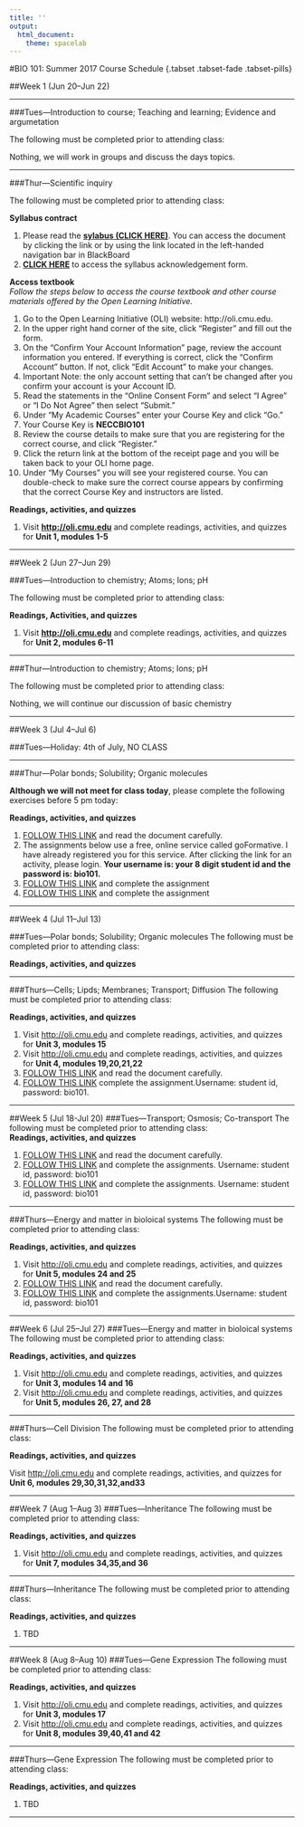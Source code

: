 ```yaml
---
title: ''
output: 
  html_document:
    theme: spacelab
---
```

#BIO 101: Summer 2017 Course Schedule {.tabset .tabset-fade .tabset-pills}

##Week 1 (Jun 20--Jun 22)

----
  
###Tues---Introduction to course; Teaching and learning; Evidence and argumetation 
  
The following must be completed prior to attending class:

Nothing, we will work in groups and discuss the days topics.

----
  
###Thur---Scientific inquiry
  
The following must be completed prior to attending class:  
  
**Syllabus contract**

1. Please read the [**sylabus (CLICK HERE)**](https://docs.google.com/document/d/16y4AB1-bs-ZCTUogLR9nderGmlV8iDDNCqdGBZCJRFU/edit?usp=sharing). You can access the document by clicking the link or by using the link located in the left-handed navigation bar in BlackBoard
2. [**CLICK HERE**](https://docs.google.com/forms/d/e/1FAIpQLSdFApRSx9FzmC68RZVyFW9t3W2_XPJveobeCi-iV8dtYHNrHQ/viewform?usp=sf_link) to access the syllabus acknowledgement form. 

**Access textbook**  
*Follow the steps below to access the course textbook and other course materials offered by the Open Learning Initiative.*

1. Go to the Open Learning Initiative (OLI) website: http://oli.cmu.edu.
2. In the upper right hand corner of the site, click “Register” and fill out the form.
3. On the “Confirm Your Account Information” page, review the account information you entered. If everything is correct, click the "Confirm Account" button. If not, click "Edit Account" to make your changes.
4. Important Note: the only account setting that can't be changed after you confirm your account is your Account ID.
5. Read the statements in the “Online Consent Form” and select “I Agree” or “I Do Not Agree” then select “Submit.”
6. Under “My Academic Courses” enter your Course Key and click “Go.”
7. Your Course Key is **NECCBIO101**
8. Review the course details to make sure that you are registering for the correct course, and click “Register.”
9. Click the return link at the bottom of the receipt page and you will be taken back to your OLI home page.
10. Under “My Courses” you will see your registered course. You can double-check to make sure the correct course appears by confirming that the correct Course Key and instructors are listed.  
   
**Readings, activities, and quizzes**    

1. Visit [**http://oli.cmu.edu**](https://oli.cmu.edu/jcourse/webui/welcome.do) and complete readings, activities, and quizzes for **Unit 1, modules 1-5**  

----  
  
##Week 2 (Jun 27--Jun 29)
  
###Tues---Introduction to chemistry; Atoms; Ions; pH
  
The following must be completed prior to attending class:   
  
**Readings, Activities, and quizzes**    

1. Visit [**http://oli.cmu.edu**](https://oli.cmu.edu/jcourse/webui/welcome.do) and complete readings, activities, and quizzes for **Unit 2, modules 6-11** 
  
----
 
###Thur---Introduction to chemistry; Atoms; Ions; pH
  
The following must be completed prior to attending class:   
     
Nothing, we will continue our discussion of basic chemistry  
  
----
  
##Week 3 (Jul 4--Jul 6)

###Tues---Holiday: 4th of July, NO CLASS

----

###Thur---Polar bonds; Solubility; Organic molecules
  
**Although we will not meet for class today**, please complete the following exercises before 5 pm today:
     
**Readings, activities, and quizzes**    
  
1. [FOLLOW THIS LINK](https://docs.google.com/document/d/1Jr68L_laHOwOK7us59mMr2zkgHrgqnDiAcbMsu2ywVA/edit?usp=sharing) and read the document carefully.
2. The assignments below use a free, online service called goFormative. I have already registered you for this service. After clicking the link for an activity, please login. **Your username is: your 8 digit student id and the password is: bio101.**
3. [FOLLOW THIS LINK](https://goformative.com/formatives/migrated-8602282/view) and complete the assignment
4. [FOLLOW THIS LINK](https://goformative.com/formatives/migrated-8593347/view) and complete the assignment

----

##Week 4 (Jul 11--Jul 13)

###Tues---Polar bonds; Solubility; Organic molecules
The following must be completed prior to attending class:   
   
**Readings, activities, and quizzes**   


----

###Thurs---Cells; Lipds; Membranes; Transport; Diffusion
The following must be completed prior to attending class:   
   
**Readings, activities, and quizzes**   
  
1. Visit [http://oli.cmu.edu](https://oli.cmu.edu/jcourse/webui/welcome.do) and complete readings, activities, and quizzes for **Unit 3, modules 15** 
2. Visit [http://oli.cmu.edu](https://oli.cmu.edu/jcourse/webui/welcome.do) and complete readings, activities, and quizzes for **Unit 4, modules 19,20,21,22** 
3. [FOLLOW THIS LINK](https://docs.google.com/document/d/1YxderUcsrFO75yhR6czT1bTjLHghLjSzsFJaetfzk_E/edit?usp=sharing) and read the document carefully. 
4. [FOLLOW THIS LINK](https://goformative.com/formatives/migrated-8603370/view) complete the assignment.Username: student id, password: bio101.

----

##Week 5 (Jul 18-Jul 20)
###Tues---Transport; Osmosis; Co-transport
The following must be completed prior to attending class:   
**Readings, activities, and quizzes**    

1. [FOLLOW THIS LINK](https://docs.google.com/document/d/14s4s1nZmKGqErBqXn2Eaz2AZPli37kH45uYLd7adUns/edit?usp=sharing) and read the document carefully. 
2. [FOLLOW THIS LINK](https://goformative.com/formatives/migrated-8603468/view) and complete the assignments. Username: student id, password: bio101
3. [FOLLOW THIS LINK](https://goformative.com/formatives/migrated-8603554/view) and complete the assignments. Username: student id, password: bio101
 
----


###Thurs---Energy and matter in bioloical systems
The following must be completed prior to attending class:   
  
**Readings, activities, and quizzes**    
  
1. Visit [http://oli.cmu.edu](https://oli.cmu.edu/jcourse/webui/welcome.do) and complete readings, activities, and quizzes for **Unit 5, modules 24 and 25**
2. [FOLLOW THIS LINK](https://docs.google.com/document/d/12RTC6c2XbqSa9n_GSkHqSfjkpX08myScF2QIdNmIkig/edit?usp=sharing) and read the document carefully.
3. [FOLLOW THIS LINK](https://goformative.com/formatives/migrated-8605592/view) and complete the assignments.Username: student id, password: bio101
  
----


##Week 6 (Jul 25--Jul 27)
###Tues---Energy and matter in bioloical systems
The following must be completed prior to attending class:   
  
**Readings, activities, and quizzes**   
  
1. Visit [http://oli.cmu.edu](https://oli.cmu.edu/jcourse/webui/welcome.do) and complete readings, activities, and quizzes for **Unit 3, modules 14 and 16**
2. Visit [http://oli.cmu.edu](https://oli.cmu.edu/jcourse/webui/welcome.do) and complete readings, activities, and quizzes for **Unit 5, modules 26, 27, and 28**

----

###Thurs---Cell Division
The following must be completed prior to attending class:   
  
**Readings, activities, and quizzes**  
  
Visit [http://oli.cmu.edu](https://oli.cmu.edu/jcourse/webui/welcome.do) and complete readings, activities, and quizzes for **Unit 6, modules 29,30,31,32,and33 **

----
  
##Week 7 (Aug 1--Aug 3)
###Tues---Inheritance
The following must be completed prior to attending class:   
  
**Readings, activities, and quizzes**  
  
1.  Visit [http://oli.cmu.edu](https://oli.cmu.edu/jcourse/webui/welcome.do) and complete readings, activities, and quizzes for **Unit 7, modules 34,35,and 36**
  
----



###Thurs---Inheritance
The following must be completed prior to attending class:   
  
**Readings, activities, and quizzes** 
  
1. TBD 

----

##Week 8 (Aug 8--Aug 10)
###Tues---Gene Expression
The following must be completed prior to attending class:   
  
**Readings, activities, and quizzes** 

1.  Visit [http://oli.cmu.edu](https://oli.cmu.edu/jcourse/webui/welcome.do) and complete readings, activities, and quizzes for **Unit 3, modules 17**
2.  Visit [http://oli.cmu.edu](https://oli.cmu.edu/jcourse/webui/welcome.do) and complete readings, activities, and quizzes for **Unit 8, modules 39,40,41 and 42**
  
----


###Thurs---Gene Expression
The following must be completed prior to attending class:   
  
**Readings, activities, and quizzes** 

1. TBD

---



